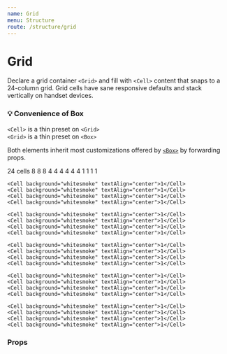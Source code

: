 ```yaml
---
name: Grid
menu: Structure
route: /structure/grid
---
```



# Grid

Declare a grid container `<Grid>` and fill with `<Cell>` content that snaps to a 24-column grid. Grid cells have sane responsive defaults and stack vertically on handset devices.

### 💡 Convenience of Box

`<Cell>` is a thin preset on `<Grid>`<br />
`<Grid>` is a thin preset on `<Box>`


Both elements inherit most customizations offered by [`<Box>`](/structure/box) by forwarding props.

<Playground>
  <Grid margin={{ bottom: 2 }}>
    <Cell span={24} background="purple--400" textAlign="center" padding>
      24 cells
    </Cell>
  </Grid>
    <Grid margin={{ bottom: 2 }}>
    <Cell span={8} background="lightpink" textAlign="center" padding>
      8
    </Cell>
    <Cell span={8} background="lightpink" textAlign="center" padding>
      8
    </Cell>
    <Cell span={8} background="lightpink" textAlign="center" padding>
      8
    </Cell>
  </Grid>
    <Grid margin={{ bottom: 2 }}>
    <Cell span={4} background="tomato" textAlign="center" padding={1}>
      4
    </Cell>
    <Cell span={4} background="tomato" textAlign="center" padding>
      4
    </Cell>
    <Cell span={4} background="tomato" textAlign="center" padding>
      4
    </Cell>
    <Cell span={4} background="tomato" textAlign="center" padding={1}>
      4
    </Cell>
    <Cell span={4} background="tomato" textAlign="center" padding>
      4
    </Cell>
    <Cell span={4} background="tomato" textAlign="center" padding>
      4
    </Cell>
  </Grid>
  <Grid>
    <Cell background="whitesmoke" textAlign="center">1</Cell>
    <Cell background="whitesmoke" textAlign="center">1</Cell>
    <Cell background="whitesmoke" textAlign="center">1</Cell>
    <Cell background="whitesmoke" textAlign="center">1</Cell>

    <Cell background="whitesmoke" textAlign="center">1</Cell>
    <Cell background="whitesmoke" textAlign="center">1</Cell>
    <Cell background="whitesmoke" textAlign="center">1</Cell>
    <Cell background="whitesmoke" textAlign="center">1</Cell>

    <Cell background="whitesmoke" textAlign="center">1</Cell>
    <Cell background="whitesmoke" textAlign="center">1</Cell>
    <Cell background="whitesmoke" textAlign="center">1</Cell>
    <Cell background="whitesmoke" textAlign="center">1</Cell>

    <Cell background="whitesmoke" textAlign="center">1</Cell>
    <Cell background="whitesmoke" textAlign="center">1</Cell>
    <Cell background="whitesmoke" textAlign="center">1</Cell>
    <Cell background="whitesmoke" textAlign="center">1</Cell>

    <Cell background="whitesmoke" textAlign="center">1</Cell>
    <Cell background="whitesmoke" textAlign="center">1</Cell>
    <Cell background="whitesmoke" textAlign="center">1</Cell>
    <Cell background="whitesmoke" textAlign="center">1</Cell>

    <Cell background="whitesmoke" textAlign="center">1</Cell>
    <Cell background="whitesmoke" textAlign="center">1</Cell>
    <Cell background="whitesmoke" textAlign="center">1</Cell>
    <Cell background="whitesmoke" textAlign="center">1</Cell>
  </Grid>
</Playground>

### Props

<Props of={Grid} />

